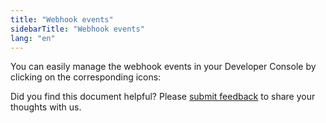 ```yaml
---
title: "Webhook events"
sidebarTitle: "Webhook events"
lang: "en"
---
```



You can easily manage the webhook events in your Developer Console by clicking on the corresponding icons:

<Snippet />

<Tip>Did you find this document helpful? Please [submit feedback](https://forms.zohopublic.com/cobo/form/DocumentFeedbackForm/formperma/QvLOhxJv1_JMsJ-1dleZ8Itb_7rzN-LtgvsDdxosoVI?referrername=manuals) to share your thoughts with us.</Tip>